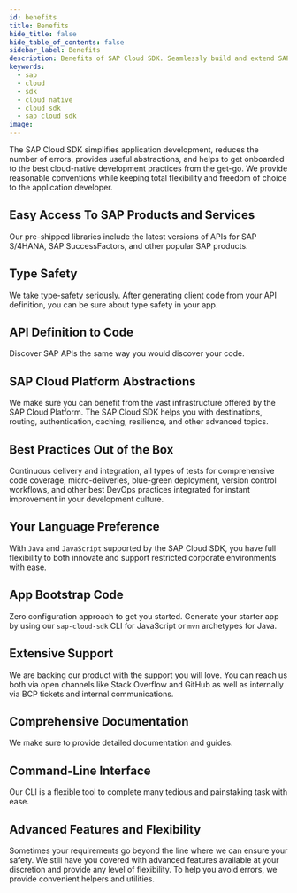```yaml
---
id: benefits
title: Benefits
hide_title: false
hide_table_of_contents: false
sidebar_label: Benefits
description: Benefits of SAP Cloud SDK. Seamlessly build and extend SAP services and applications.
keywords:
  - sap
  - cloud
  - sdk
  - cloud native
  - cloud sdk
  - sap cloud sdk
image:
---
```


The SAP Cloud SDK simplifies application development, reduces the number of errors, provides useful abstractions, and helps to get onboarded to the best cloud-native development practices from the get-go.
We provide reasonable conventions while keeping total flexibility and freedom of choice to the application developer.

## Easy Access To SAP Products and Services

Our pre-shipped libraries include the latest versions of APIs for SAP S/4HANA, SAP SuccessFactors, and other popular SAP products.

## Type Safety

We take type-safety seriously.
After generating client code from your API definition, you can be sure about type safety in your app.

## API Definition to Code

Discover SAP APIs the same way you would discover your code.

## SAP Cloud Platform Abstractions

We make sure you can benefit from the vast infrastructure offered by the SAP Cloud Platform.
The SAP Cloud SDK helps you with destinations, routing, authentication, caching, resilience, and other advanced topics.

## Best Practices Out of the Box

Continuous delivery and integration, all types of tests for comprehensive code coverage, micro-deliveries, blue-green deployment, version control workflows, and other best DevOps practices integrated for instant improvement in your development culture.

## Your Language Preference

With `Java` and `JavaScript` supported by the SAP Cloud SDK, you have full flexibility to both innovate and support restricted corporate environments with ease.

## App Bootstrap Code

Zero configuration approach to get you started.
Generate your starter app by using our `sap-cloud-sdk` CLI for JavaScript or `mvn` archetypes for Java.

## Extensive Support

We are backing our product with the support you will love.
You can reach us both via open channels like Stack Overflow and GitHub as well as internally via BCP tickets and internal communications.

## Comprehensive Documentation

We make sure to provide detailed documentation and guides.

## Command-Line Interface

Our CLI is a flexible tool to complete many tedious and painstaking task with ease.

## Advanced Features and Flexibility

Sometimes your requirements go beyond the line where we can ensure your safety.
We still have you covered with advanced features available at your discretion and provide any level of flexibility.
To help you avoid errors, we provide convenient helpers and utilities.
